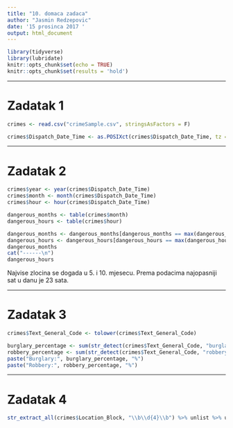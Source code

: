 ```yaml
---
title: "10. domaca zadaca"
author: "Jasmin Redzepovic"
date: '15 prosinca 2017 '
output: html_document
---
```


```r
library(tidyverse)
library(lubridate)
knitr::opts_chunk$set(echo = TRUE)
knitr::opts_chunk$set(results = 'hold')
```

***

# Zadatak 1

```r
crimes <- read.csv("crimeSample.csv", stringsAsFactors = F)

crimes$Dispatch_Date_Time <- as.POSIXct(crimes$Dispatch_Date_Time, tz = "EST")
```

***

# Zadatak 2

```r
crimes$year <- year(crimes$Dispatch_Date_Time)
crimes$month <- month(crimes$Dispatch_Date_Time)
crimes$hour <- hour(crimes$Dispatch_Date_Time)

dangerous_months <- table(crimes$month)
dangerous_hours <- table(crimes$hour)

dangerous_months <- dangerous_months[dangerous_months == max(dangerous_months)]
dangerous_hours <- dangerous_hours[dangerous_hours == max(dangerous_hours)]
dangerous_months
cat("------\n")
dangerous_hours
```
Najvise zlocina se dogada u 5. i 10. mjesecu.
Prema podacima najopasniji sat u danu je 23 sata.

***

# Zadatak 3

```r
crimes$Text_General_Code <- tolower(crimes$Text_General_Code)

burglary_percentage <- sum(str_detect(crimes$Text_General_Code, "burglary"))*100 / length(crimes$Text_General_Code)
robbery_percentage <- sum(str_detect(crimes$Text_General_Code, "robbery"))*100 / length(crimes$Text_General_Code)
paste("Burglary:", burglary_percentage, "%")
paste("Robbery:", robbery_percentage, "%")
```

***

# Zadatak 4

```r
str_extract_all(crimes$Location_Block, "\\b\\d{4}\\b") %>% unlist %>% unique
```

